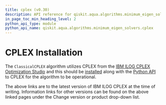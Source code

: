```yaml
---
title: cplex (v0.30)
description: API reference for qiskit.aqua.algorithms.minimum_eigen_solvers.cplex in qiskit v0.30
in_page_toc_min_heading_level: 2
python_api_type: module
python_api_name: qiskit.aqua.algorithms.minimum_eigen_solvers.cplex
---
```


<span id="module-qiskit.aqua.algorithms.minimum_eigen_solvers.cplex" />

<span id="qiskit-aqua-algorithms-minimum-eigen-solvers-cplex" />

# CPLEX Installation

The `ClassicalCPLEX` algorithm utilizes CPLEX from the [IBM ILOG CPLEX Optimization Studio](https://www.ibm.com/support/knowledgecenter/SSSA5P_12.10.0/COS_KC_home.html) and this should be [installed](https://www.ibm.com/support/knowledgecenter/SSSA5P_12.10.0/ilog.odms.cplex.help/CPLEX/GettingStarted/topics/set_up/setup_synopsis.html) along with the [Python API](https://www.ibm.com/support/knowledgecenter/SSSA5P_12.10.0/ilog.odms.cplex.help/CPLEX/GettingStarted/topics/set_up/Python_setup.html) to CPLEX for the algorithm to be operational.

<Admonition title="Note" type="note">
  The above links are to the latest version of IBM ILOG CPLEX at the time of writing. Information links for other versions can be found on the above linked pages under the Change version or product drop-down list.
</Admonition>


